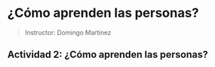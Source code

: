 # ¿Cómo aprenden las personas?

> Instructor: Domingo Martinez

::: {.callout-note icon="false"}
## Actividad 2: ¿Cómo aprenden las personas?
:::
